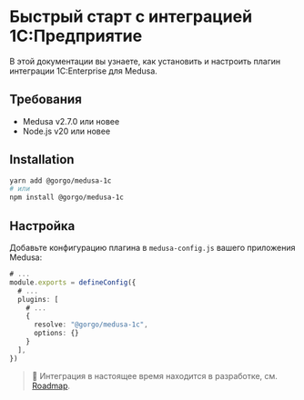 # Быстрый старт с интеграцией 1С:Предприятие

В этой документации вы узнаете, как установить и настроить плагин интеграции 1C:Enterprise для Medusa.

## Требования

- Medusa v2.7.0 или новее  
- Node.js v20 или новее  

## Installation

```bash
yarn add @gorgo/medusa-1c
# или
npm install @gorgo/medusa-1c
```

## Настройка

Добавьте конфигурацию плагина в `medusa-config.js` вашего приложения Medusa:

```ts
# ...
module.exports = defineConfig({
  # ...
  plugins: [
    # ...
    {
      resolve: "@gorgo/medusa-1c",
      options: {}
    }
  ],
})
```

> 🚧 Интеграция в настоящее время находится в разработке, см. [Roadmap](./#roadmap).

